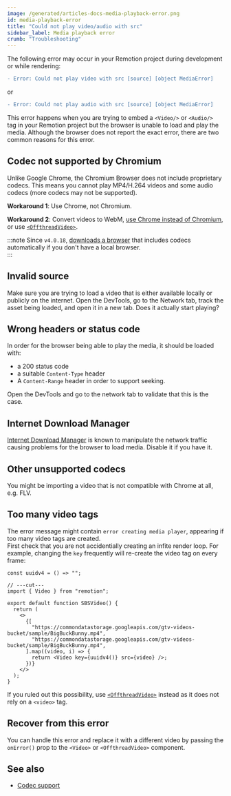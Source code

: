 ```yaml
---
image: /generated/articles-docs-media-playback-error.png
id: media-playback-error
title: "Could not play video/audio with src"
sidebar_label: Media playback error
crumb: "Troubleshooting"
---
```


The following error may occur in your Remotion project during development or while rendering:

```diff
- Error: Could not play video with src [source] [object MediaError]
```

or

```diff
- Error: Could not play audio with src [source] [object MediaError]
```

This error happens when you are trying to embed a `<Video/>` or `<Audio/>` tag in your Remotion project but the browser is unable to load and play the media. Although the browser does not report the exact error, there are two common reasons for this error.

## Codec not supported by Chromium

Unlike Google Chrome, the Chromium Browser does not include proprietary codecs. This means you cannot play MP4/H.264 videos and some audio codecs (more codecs may not be supported).

**Workaround 1**: Use Chrome, not Chromium.

**Workaround 2**: Convert videos to WebM, [use Chrome instead of Chromium](/docs/config#setbrowserexecutable), or use [`<OffthreadVideo>`](/docs/offthreadvideo).

:::note
Since `v4.0.18`, [downloads a browser](/docs/miscellaneous/chrome-headless-shell) that includes codecs automatically if you don't have a local browser.  
:::

## Invalid source

Make sure you are trying to load a video that is either available locally or publicly on the internet. Open the DevTools, go to the Network tab, track the asset being loaded, and open it in a new tab. Does it actually start playing?

## Wrong headers or status code

In order for the browser being able to play the media, it should be loaded with:

- a 200 status code
- a suitable `Content-Type` header
- A `Content-Range` header in order to support seeking.

Open the DevTools and go to the network tab to validate that this is the case.

## Internet Download Manager

[Internet Download Manager](https://www.internetdownloadmanager.com/) is known to manipulate the network traffic causing problems for the browser to load media. Disable it if you have it.

## Other unsupported codecs

You might be importing a video that is not compatible with Chrome at all, e.g. FLV.

## Too many video tags

The error message might contain `error creating media player`, appearing if too many video tags are created.  
First check that you are not accidentially creating an infite render loop. For example, changing the `key` frequently will re-create the video tag on every frame:

```tsx twoslash
const uuidv4 = () => "";

// ---cut---
import { Video } from "remotion";

export default function SBSVideo() {
  return (
    <>
      {[
        "https://commondatastorage.googleapis.com/gtv-videos-bucket/sample/BigBuckBunny.mp4",
        "https://commondatastorage.googleapis.com/gtv-videos-bucket/sample/BigBuckBunny.mp4",
      ].map((video, i) => {
        return <Video key={uuidv4()} src={video} />;
      })}
    </>
  );
}
```

If you ruled out this possibility, use [`<OffthreadVideo>`](/docs/offthreadvideo) instead as it does not rely on a `<video>` tag.

## Recover from this error<AvailableFrom v="3.3.89" />

You can handle this error and replace it with a different video by passing the `onError()` prop to the `<Video>` or `<OffthreadVideo>` component.

## See also

- [Codec support](/docs/config#setbrowserexecutable)
